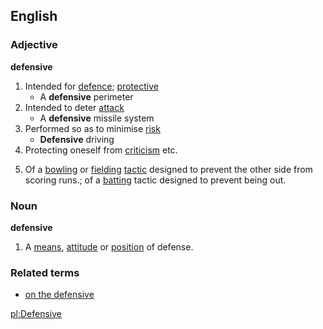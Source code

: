 ==English==
===Adjective===
'''defensive'''
#Intended for [[defence]]; [[protective]]
#* A '''defensive''' perimeter
#Intended to deter [[attack]]
#* A '''defensive''' missile system
#Performed so as to minimise [[risk]]
#* '''Defensive''' driving
#Protecting oneself from [[criticism]] etc.
#{{cricket}} Of a [[bowling]] or [[fielding]] [[tactic]] designed to prevent the other side from scoring runs.; of a [[batting]] tactic designed to prevent being out.
===Noun===
'''defensive'''
#A [[means]], [[attitude]] or [[position]] of defense.
===Related terms===
* [[on the defensive]]

[[pl:Defensive]]